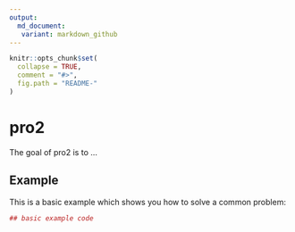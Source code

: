 ```yaml
---
output: 
  md_document:
   variant: markdown_github
---
```


<!-- README.md is generated from README.Rmd. Please edit that file -->

```r
knitr::opts_chunk$set(
  collapse = TRUE,
  comment = "#>",
  fig.path = "README-"
)
```

# pro2

The goal of pro2 is to ...

## Example

This is a basic example which shows you how to solve a common problem:

```r
## basic example code
```

